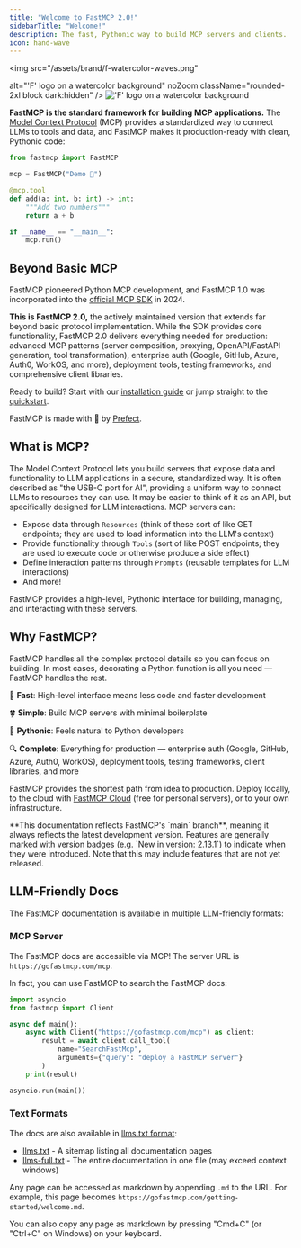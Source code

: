 ```yaml
---
title: "Welcome to FastMCP 2.0!"
sidebarTitle: "Welcome!"
description: The fast, Pythonic way to build MCP servers and clients.
icon: hand-wave
---
```

<img 
  src="/assets/brand/f-watercolor-waves.png" 
  
  alt="'F' logo on a watercolor background"
  noZoom
  className="rounded-2xl block dark:hidden"
  />
<img 
  src="/assets/brand/f-watercolor-waves-dark.png" 
  alt="'F' logo on a watercolor background"
  noZoom
  className="rounded-2xl hidden dark:block"
  />


**FastMCP is the standard framework for building MCP applications.** The [Model Context Protocol](https://modelcontextprotocol.io/) (MCP) provides a standardized way to connect LLMs to tools and data, and FastMCP makes it production-ready with clean, Pythonic code:

```python {1}
from fastmcp import FastMCP

mcp = FastMCP("Demo 🚀")

@mcp.tool
def add(a: int, b: int) -> int:
    """Add two numbers"""
    return a + b

if __name__ == "__main__":
    mcp.run()
```


## Beyond Basic MCP

FastMCP pioneered Python MCP development, and FastMCP 1.0 was incorporated into the [official MCP SDK](https://github.com/modelcontextprotocol/python-sdk) in 2024.

**This is FastMCP 2.0,** the actively maintained version that extends far beyond basic protocol implementation. While the SDK provides core functionality, FastMCP 2.0 delivers everything needed for production: advanced MCP patterns (server composition, proxying, OpenAPI/FastAPI generation, tool transformation), enterprise auth (Google, GitHub, Azure, Auth0, WorkOS, and more), deployment tools, testing frameworks, and comprehensive client libraries.

Ready to build? Start with our [installation guide](/getting-started/installation) or jump straight to the [quickstart](/getting-started/quickstart).

FastMCP is made with 💙 by [Prefect](https://www.prefect.io/).

## What is MCP?

The Model Context Protocol lets you build servers that expose data and functionality to LLM applications in a secure, standardized way. It is often described as "the USB-C port for AI", providing a uniform way to connect LLMs to resources they can use. It may be easier to think of it as an API, but specifically designed for LLM interactions. MCP servers can:

- Expose data through `Resources` (think of these sort of like GET endpoints; they are used to load information into the LLM's context)
- Provide functionality through `Tools` (sort of like POST endpoints; they are used to execute code or otherwise produce a side effect)
- Define interaction patterns through `Prompts` (reusable templates for LLM interactions)
- And more!

FastMCP provides a high-level, Pythonic interface for building, managing, and interacting with these servers.

## Why FastMCP?

FastMCP handles all the complex protocol details so you can focus on building. In most cases, decorating a Python function is all you need — FastMCP handles the rest.

🚀 **Fast**: High-level interface means less code and faster development

🍀 **Simple**: Build MCP servers with minimal boilerplate

🐍 **Pythonic**: Feels natural to Python developers

🔍 **Complete**: Everything for production — enterprise auth (Google, GitHub, Azure, Auth0, WorkOS), deployment tools, testing frameworks, client libraries, and more

FastMCP provides the shortest path from idea to production. Deploy locally, to the cloud with [FastMCP Cloud](https://fastmcp.cloud) (free for personal servers), or to your own infrastructure.

<Tip>
**This documentation reflects FastMCP's `main` branch**, meaning it always reflects the latest development version. Features are generally marked with version badges (e.g. `New in version: 2.13.1`) to indicate when they were introduced. Note that this may include features that are not yet released.
</Tip>

## LLM-Friendly Docs

The FastMCP documentation is available in multiple LLM-friendly formats:

### MCP Server

The FastMCP docs are accessible via MCP! The server URL is `https://gofastmcp.com/mcp`. 

In fact, you can use FastMCP to search the FastMCP docs:

```python
import asyncio
from fastmcp import Client

async def main():
    async with Client("https://gofastmcp.com/mcp") as client:
        result = await client.call_tool(
            name="SearchFastMcp", 
            arguments={"query": "deploy a FastMCP server"}
        )
    print(result)

asyncio.run(main())
```

### Text Formats

The docs are also available in [llms.txt format](https://llmstxt.org/):
- [llms.txt](https://gofastmcp.com/llms.txt) - A sitemap listing all documentation pages
- [llms-full.txt](https://gofastmcp.com/llms-full.txt) - The entire documentation in one file (may exceed context windows)

Any page can be accessed as markdown by appending `.md` to the URL. For example, this page becomes `https://gofastmcp.com/getting-started/welcome.md`.

You can also copy any page as markdown by pressing "Cmd+C" (or "Ctrl+C" on Windows) on your keyboard.
